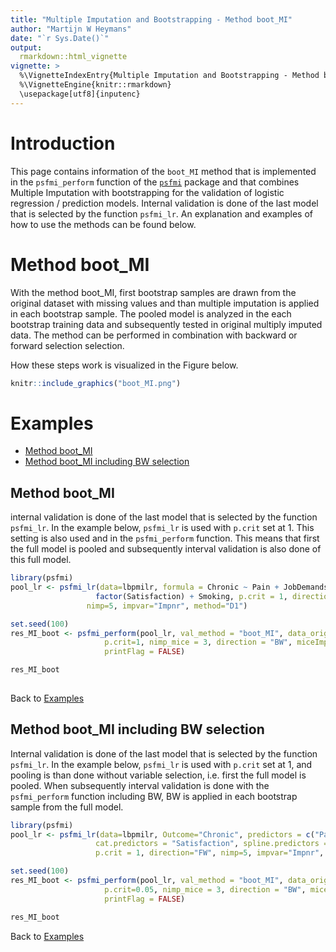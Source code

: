 ```yaml
---
title: "Multiple Imputation and Bootstrapping - Method boot_MI"
author: "Martijn W Heymans"
date: "`r Sys.Date()`"
output:
  rmarkdown::html_vignette
vignette: >
  %\VignetteIndexEntry{Multiple Imputation and Bootstrapping - Method boot_MI}
  %\VignetteEngine{knitr::rmarkdown}
  \usepackage[utf8]{inputenc}
---
```


# Introduction

This page contains information of the `boot_MI` method that is implemented 
in the `psfmi_perform` function of the [`psfmi`](https://github.com/mwheymans/psfmi) package and that combines 
Multiple Imputation with bootstrapping for the validation of 
logistic regression / prediction models. Internal validation is done of the last model that is 
selected by the function `psfmi_lr`. An explanation and examples of how to use the methods can be found below.

# Method boot_MI

With the method boot_MI, first bootstrap samples are drawn from the original
dataset with missing values and than multiple imputation is applied in each 
bootstrap sample. The pooled model is analyzed in the each bootstrap training data 
and subsequently tested in original multiply imputed data. The method can be 
performed in combination with backward or forward selection selection.

How these steps work is visualized in the Figure below. 

```r
knitr::include_graphics("boot_MI.png")

```

# Examples

* [Method boot_MI]
* [Method boot_MI including BW selection]

## Method boot_MI 

internal validation is done of the last model that is selected by the function `psfmi_lr`. 
In the example below, `psfmi_lr` is used with `p.crit` set at 1. This setting is also
used and in the `psfmi_perform` function. This means that first the full model is pooled and
subsequently interval validation is also done of this full model.  
 
```r

library(psfmi)
pool_lr <- psfmi_lr(data=lbpmilr, formula = Chronic ~ Pain + JobDemands + rcs(Tampascale, 3) +
                   factor(Satisfaction) + Smoking, p.crit = 1, direction="FW",
                 nimp=5, impvar="Impnr", method="D1")

set.seed(100)
res_MI_boot <- psfmi_perform(pool_lr, val_method = "boot_MI", data_orig = lbp_orig, nboot = 5,
                     p.crit=1, nimp_mice = 3, direction = "BW", miceImp = miceImp,
                     printFlag = FALSE)

res_MI_boot
  
```

Back to [Examples]

## Method boot_MI including BW selection

Internal validation is done of the last model that is selected by the function `psfmi_lr`. 
In the example below, `psfmi_lr` is used with `p.crit` set at 1, and pooling is than done 
without variable selection, i.e. first the full model is pooled. When subsequently 
interval validation is done with the `psfmi_perform` function including BW, BW is applied in 
each bootstrap sample from the full model.  
 
```r

library(psfmi)
pool_lr <- psfmi_lr(data=lbpmilr, Outcome="Chronic", predictors = c("Pain", "JobDemands", "Smoking"), 
                   cat.predictors = "Satisfaction", spline.predictors = "Tampascale", nknots=3,
                   p.crit = 1, direction="FW", nimp=5, impvar="Impnr", method="D1")

set.seed(100)
res_MI_boot <- psfmi_perform(pool_lr, val_method = "boot_MI", data_orig = lbp_orig, nboot = 5,
                     p.crit=0.05, nimp_mice = 3, direction = "BW", miceImp = miceImp,
                     printFlag = FALSE)

res_MI_boot

```

Back to [Examples]

